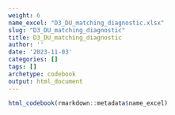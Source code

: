 ```yaml
---
weight: 6
name_excel: "D3_DU_matching_diagnostic.xlsx"
slug: "D3_DU_matching_diagnostic"
title: D3_DU_matching_diagnostic
author: ''
date: '2023-11-03'
categories: []
tags: []
archetype: codebook
output: html_document
---
```


```r
html_codebook(rmarkdown::metadata$name_excel)
```
